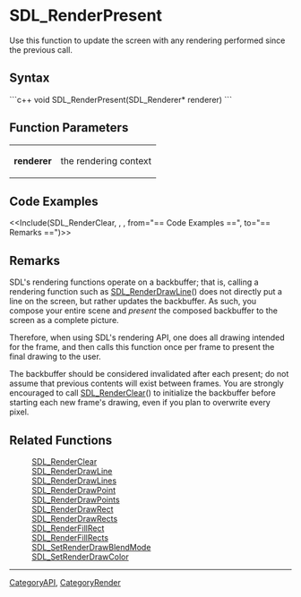<!-- pragma section-numbers off -->
<!-- pragma disable-camelcase -->

= SDL_RenderPresent =
Use this function to update the screen with any rendering performed since the previous call.


== Syntax ==
```c++
void SDL_RenderPresent(SDL_Renderer* renderer)
```

== Function Parameters ==
{|
|'''renderer'''
|the rendering context
|}

== Code Examples ==
<<Include(SDL_RenderClear, , , from="== Code Examples ==", to="== Remarks ==")>>

== Remarks ==
SDL's rendering functions operate on a backbuffer; that is, calling a rendering function such as [[SDL_RenderDrawLine]]() does not directly put a line on the screen, but rather updates the backbuffer. As such, you compose your entire scene and ''present'' the composed backbuffer to the screen as a complete picture.

Therefore, when using SDL's rendering API, one does all drawing intended for the frame, and then calls this function once per frame to present the final drawing to the user.

The backbuffer should be considered invalidated after each present; do not assume that previous contents will exist between frames. You are strongly encouraged to call [[SDL_RenderClear]]() to initialize the backbuffer before starting each new frame's drawing, even if you plan to overwrite every pixel.

== Related Functions ==
:[[SDL_RenderClear]]
:[[SDL_RenderDrawLine]]
:[[SDL_RenderDrawLines]]
:[[SDL_RenderDrawPoint]]
:[[SDL_RenderDrawPoints]]
:[[SDL_RenderDrawRect]]
:[[SDL_RenderDrawRects]]
:[[SDL_RenderFillRect]]
:[[SDL_RenderFillRects]]
:[[SDL_SetRenderDrawBlendMode]]
:[[SDL_SetRenderDrawColor]]

----
[[CategoryAPI]], [[CategoryRender]]
